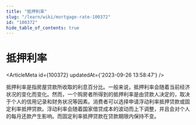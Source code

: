 ```yaml
---
title: "抵押利率"
slug: "/learn/wiki/mortgage-rate-100372"
id: "100372"
hide_table_of_contents: true
---
```



# 抵押利率

<ArticleMeta id={100372} updatedAt={'2023-09-26 13:58:47'} />
<div className='border-solid border-b border-t-0 my-4 border-[var(--ifm-color-gray-300)]' />

抵押利率是指房屋贷款所收取的利息百分比。一般来说，抵押利率会随着当前经济状况的变化而变化。然而，一个购房者所得到的抵押利率是由贷款人决定的，取决于个人的信用记录和财务状况等因素。消费者可以选择申请浮动利率抵押贷款或固定利率抵押贷款。浮动利率会随着国家借贷成本的波动而上下调整，并且会对个人的每月还款产生影响。而固定利率抵押贷款在贷款期限内保持不变。
